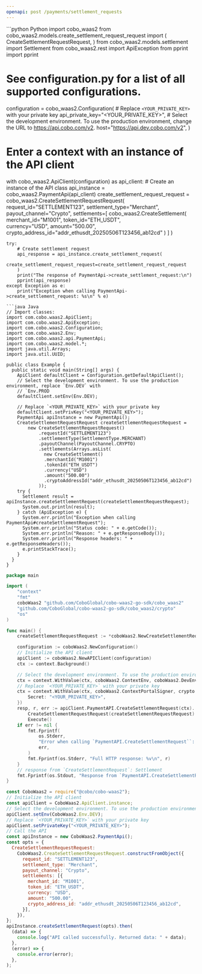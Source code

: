 ```yaml
---
openapi: post /payments/settlement_requests
---
```


<RequestExample>
```python Python
import cobo_waas2
from cobo_waas2.models.create_settlement_request_request import (
    CreateSettlementRequestRequest,
)
from cobo_waas2.models.settlement import Settlement
from cobo_waas2.rest import ApiException
from pprint import pprint

# See configuration.py for a list of all supported configurations.
configuration = cobo_waas2.Configuration(
    # Replace `<YOUR_PRIVATE_KEY>` with your private key
    api_private_key="<YOUR_PRIVATE_KEY>",
    # Select the development environment. To use the production environment, change the URL to https://api.cobo.com/v2.
    host="https://api.dev.cobo.com/v2",
)
# Enter a context with an instance of the API client
with cobo_waas2.ApiClient(configuration) as api_client:
    # Create an instance of the API class
    api_instance = cobo_waas2.PaymentApi(api_client)
    create_settlement_request_request = cobo_waas2.CreateSettlementRequestRequest(
        request_id="SETTLEMENT123", 
        settlement_type="Merchant",
        payout_channel="Crypto",
        settlements=[
            cobo_waas2.CreateSettlement(
                    merchant_id="M1001",
                    token_id="ETH_USDT",  
                    currency="USD",
                    amount="500.00",
                    crypto_address_id="addr_ethusdt_20250506T123456_ab12cd"
                )
            ]
    )

    try:
        # Create settlement request
        api_response = api_instance.create_settlement_request(
            create_settlement_request_request=create_settlement_request_request
        )
        print("The response of PaymentApi->create_settlement_request:\n")
        pprint(api_response)
    except Exception as e:
        print("Exception when calling PaymentApi->create_settlement_request: %s\n" % e)

```
```java Java
// Import classes:
import com.cobo.waas2.ApiClient;
import com.cobo.waas2.ApiException;
import com.cobo.waas2.Configuration;
import com.cobo.waas2.Env;
import com.cobo.waas2.api.PaymentApi;
import com.cobo.waas2.model.*;
import java.util.Arrays;
import java.util.UUID;

public class Example {
  public static void main(String[] args) {
    ApiClient defaultClient = Configuration.getDefaultApiClient();
    // Select the development environment. To use the production environment, replace `Env.DEV` with
    // `Env.PROD
    defaultClient.setEnv(Env.DEV);

    // Replace `<YOUR_PRIVATE_KEY>` with your private key
    defaultClient.setPrivKey("<YOUR_PRIVATE_KEY>");
    PaymentApi apiInstance = new PaymentApi();
    CreateSettlementRequestRequest createSettlementRequestRequest =
        new CreateSettlementRequestRequest()
            .requestId("SETTLEMENT123")
            .settlementType(SettlementType.MERCHANT)
            .payoutChannel(PayoutChannel.CRYPTO)
            .settlements(Arrays.asList( 
              new CreateSettlement()
              .merchantId("M1001")
              .tokenId("ETH_USDT")
              .currency("USD")
              .amount("500.00")
              .cryptoAddressId("addr_ethusdt_20250506T123456_ab12cd")
            ));
    try {
      Settlement result = apiInstance.createSettlementRequest(createSettlementRequestRequest);
      System.out.println(result);
    } catch (ApiException e) {
      System.err.println("Exception when calling PaymentApi#createSettlementRequest");
      System.err.println("Status code: " + e.getCode());
      System.err.println("Reason: " + e.getResponseBody());
      System.err.println("Response headers: " + e.getResponseHeaders());
      e.printStackTrace();
    }
  }
}

```
```go Go
package main

import (
	"context"
	"fmt"
	coboWaas2 "github.com/CoboGlobal/cobo-waas2-go-sdk/cobo_waas2"
	"github.com/CoboGlobal/cobo-waas2-go-sdk/cobo_waas2/crypto"
	"os"
)

func main() {
	createSettlementRequestRequest := *coboWaas2.NewCreateSettlementRequestRequest("SETTLEMENT123", []coboWaas2.CreateSettlement{*coboWaas2.NewCreateSettlement()})

	configuration := coboWaas2.NewConfiguration()
	// Initialize the API client
	apiClient := coboWaas2.NewAPIClient(configuration)
	ctx := context.Background()

	// Select the development environment. To use the production environment, replace coboWaas2.DevEnv with coboWaas2.ProdEnv
	ctx = context.WithValue(ctx, coboWaas2.ContextEnv, coboWaas2.DevEnv)
	// Replace `<YOUR_PRIVATE_KEY>` with your private key
	ctx = context.WithValue(ctx, coboWaas2.ContextPortalSigner, crypto.Ed25519Signer{
		Secret: "<YOUR_PRIVATE_KEY>",
	})
	resp, r, err := apiClient.PaymentAPI.CreateSettlementRequest(ctx).
		CreateSettlementRequestRequest(createSettlementRequestRequest).
		Execute()
	if err != nil {
		fmt.Fprintf(
			os.Stderr,
			"Error when calling `PaymentAPI.CreateSettlementRequest``: %v\n",
			err,
		)
		fmt.Fprintf(os.Stderr, "Full HTTP response: %v\n", r)
	}
	// response from `CreateSettlementRequest`: Settlement
	fmt.Fprintf(os.Stdout, "Response from `PaymentAPI.CreateSettlementRequest`: %v\n", resp)
}

```
```javascript JavaScript
const CoboWaas2 = require("@cobo/cobo-waas2");
// Initialize the API client
const apiClient = CoboWaas2.ApiClient.instance;
// Select the development environment. To use the production environment, replace `Env.DEV` with `Env.PROD`
apiClient.setEnv(CoboWaas2.Env.DEV);
// Replace `<YOUR_PRIVATE_KEY>` with your private key
apiClient.setPrivateKey("<YOUR_PRIVATE_KEY>");
// Call the API
const apiInstance = new CoboWaas2.PaymentApi();
const opts = {
  CreateSettlementRequestRequest: 
    CoboWaas2.CreateSettlementRequestRequest.constructFromObject({
      request_id: "SETTLEMENT123",  
      settlement_type: "Merchant",
      payout_channel: "Crypto",
      settlements: [{
        merchant_id: "M1001",
        token_id: "ETH_USDT",
        currency: "USD",
        amount: "500.00",
        crypto_address_id: "addr_ethusdt_20250506T123456_ab12cd",
      }],
    }),
};
apiInstance.createSettlementRequest(opts).then(
  (data) => {
    console.log("API called successfully. Returned data: " + data);
  },
  (error) => {
    console.error(error);
  },
);

```
</RequestExample>